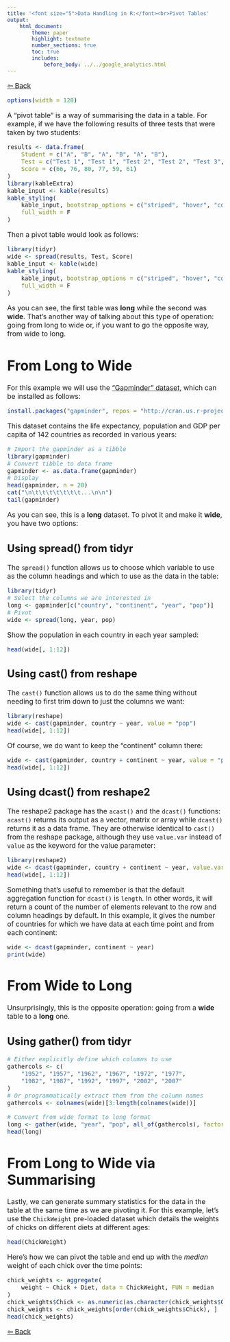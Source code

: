```yaml
---
title: '<font size="5">Data Handling in R:</font><br>Pivot Tables'
output:
    html_document:
        theme: paper
        highlight: textmate
        number_sections: true
        toc: true
        includes:
            before_body: ../../google_analytics.html
---
```


<font size="3">

[⇦ Back](../../R.html)

```r
options(width = 120)
```

<!-- This script needs: -->
<!-- install.packages("tidyr") -->
<!-- install.packages("gapminder") -->
<!-- install.packages("reshape") -->
<!-- install.packages("reshape2") -->

A "pivot table" is a way of summarising the data in a table. For example, if we have the following results of three tests that were taken by two students:

```r
results <- data.frame(
    Student = c("A", "B", "A", "B", "A", "B"),
    Test = c("Test 1", "Test 1", "Test 2", "Test 2", "Test 3", "Test 3"),
    Score = c(66, 76, 80, 77, 59, 61)
)
library(kableExtra)
kable_input <- kable(results)
kable_styling(
    kable_input, bootstrap_options = c("striped", "hover", "condensed"),
    full_width = F
)
```

Then a pivot table would look as follows:

```r
library(tidyr)
wide <- spread(results, Test, Score)
kable_input <- kable(wide)
kable_styling(
    kable_input, bootstrap_options = c("striped", "hover", "condensed"),
    full_width = F
)
```

As you can see, the first table was **long** while the second was **wide**. That's another way of talking about this type of operation: going from long to wide or, if you want to go the opposite way, from wide to long.

From Long to Wide
=================
For this example we will use the ["Gapminder" dataset](https://cran.r-project.org/web/packages/gapminder/README.html), which can be installed as follows:

```r
install.packages("gapminder", repos = "http://cran.us.r-project.org")
```

This dataset contains the life expectancy, population and GDP per capita of 142 countries as recorded in various years:

```r
# Import the gapminder as a tibble
library(gapminder)
# Convert tibble to data frame
gapminder <- as.data.frame(gapminder)
# Display
head(gapminder, n = 20)
cat("\n\t\t\t\t\t\t\t...\n\n")
tail(gapminder)
```

As you can see, this is a **long** dataset. To pivot it and make it **wide**, you have two options:

Using spread() from tidyr
-------------------------
The `spread()` function allows us to choose which variable to use as the column headings and which to use as the data in the table:

```r
library(tidyr)
# Select the columns we are interested in
long <- gapminder[c("country", "continent", "year", "pop")]
# Pivot
wide <- spread(long, year, pop)
```

Show the population in each country in each year sampled:

```r
head(wide[, 1:12])
```

Using cast() from reshape
-------------------------
The `cast()` function allows us to do the same thing without needing to first trim down to just the columns we want:

```r
library(reshape)
wide <- cast(gapminder, country ~ year, value = "pop")
head(wide[, 1:12])
```

Of course, we do want to keep the "continent" column there:

```r
wide <- cast(gapminder, country + continent ~ year, value = "pop")
head(wide[, 1:12])
```

Using dcast() from reshape2
---------------------------
The reshape2 package has the `acast()` and the `dcast()` functions: `acast()` returns its output as a vector, matrix or array while `dcast()` returns it as a data frame. They are otherwise identical to `cast()` from the reshape package, although they use `value.var` instead of `value` as the keyword for the value parameter:

```r
library(reshape2)
wide <- dcast(gapminder, country + continent ~ year, value.var = "pop")
head(wide[, 1:12])
```

Something that's useful to remember is that the default aggregation function for `dcast()` is `length`. In other words, it will return a count of the number of elements relevant to the row and column headings by default. In this example, it gives the number of countries for which we have data at each time point and from each continent:

```r
wide <- dcast(gapminder, continent ~ year)
print(wide)
```

From Wide to Long
=================
Unsurprisingly, this is the opposite operation: going from a **wide** table to a **long** one.

Using gather() from tidyr
-------------------------
```r
# Either explicitly define which columns to use
gathercols <- c(
    "1952", "1957", "1962", "1967", "1972", "1977",
    "1982", "1987", "1992", "1997", "2002", "2007"
)
# Or programmatically extract them from the column names
gathercols <- colnames(wide)[3:length(colnames(wide))]

# Convert from wide format to long format
long <- gather(wide, "year", "pop", all_of(gathercols), factor_key = TRUE)
head(long)
```

From Long to Wide via Summarising
=================================
Lastly, we can generate summary statistics for the data in the table at the same time as we are pivoting it. For this example, let's use the `ChickWeight` pre-loaded dataset which details the weights of chicks on different diets at different ages:

```r
head(ChickWeight)
```

Here's how we can pivot the table and end up with the *median* weight of each chick over the time points:

```r
chick_weights <- aggregate(
    weight ~ Chick + Diet, data = ChickWeight, FUN = median
)
chick_weights$Chick <- as.numeric(as.character(chick_weights$Chick))
chick_weights <- chick_weights[order(chick_weights$Chick), ]
head(chick_weights)
```

[⇦ Back](../../R.html)

</font>
